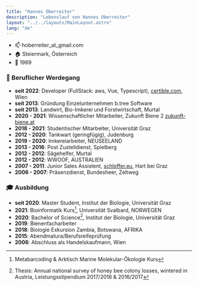 ```yaml
---
title: "Hannes Oberreiter"
description: "Lebenslauf von Hannes Oberreiter"
layout: "../../layouts/MainLayout.astro"
lang: "de"
---
```



- :mailbox: hoberreiter_at_gmail.com
- :house: Steiermark, Österreich
- :birthday: 1989

### :construction_worker: Beruflicher Werdegang

- **seit 2022**: Developer (FullStack: aws, Vue, Typescript), [certible.com](https://www.certible.com/), Wien
- **seit 2013**: Gründung Einzelunternehmen b.tree Software
- **seit 2013**: Landwirt, Bio-Imkerei und Forstwirtschaft, Murtal
- **2020 - 2021**: Wissenschaftlicher Mitarbeiter, Zukunft Biene 2 [zukunft-biene.at](http://www.zukunft-biene.at/)
- **2018 - 2021**: Studentischer Mitarbeiter, Universität Graz
- **2012 - 2020**: Tankwart (geringfügig), Judenburg
- **2019 - 2020**: Imkereiarbeiter, NEUSEELAND
- **2013 - 2016**: Post Zustelldienst, Spielberg
- **2012 - 2012**: Sägehelfer, Murtal
- **2012 - 2012**: WWOOF, AUSTRALIEN
- **2007 - 2011**: Junior Sales Assistent, [schloffer.eu](https://www.schloffer.eu/), Hart bei Graz
- **2006 - 2007**: Präsenzdienst, Bundesheer, Zeltweg

### :mortar_board: Ausbildung

- **seit 2020**: Master Student, Institut der Biologie, Universität Graz
- **2021**: Bioinformatik Kurs[^2], Universität Svalbard, NORWEGEN
- **2020**: Bachelor of Science[^1], Institut der Biologie, Universität Graz
- **2019**: Bienenfacharbeiter
- **2018**: Biologie Exkursion Zambia, Botswana, AFRIKA
- **2015**: Abendmatura/Berufsreifeprüfung
- **2006**: Abschluss als Handelskaufmann, Wien

[^1]: Thesis: Annual national survey of honey bee colony losses, wintered in Austria, Leistungsstipendium 2017/2018 & 2016/2017
[^2]: Metabarcoding & Arktisch Marine Molekular-Ökologie Kurs

<section class="hero container max-w-screen-lg mx-auto flex">
  <Picture
    src="/images/hannes.jpg"
    aspectRatio="1:1"
    class="mx-auto"
    widths={[200, 300, 400]}
    sizes="(max-width: 400px) 100vw, 400px"
    alt="Hannes Oberreiter"
  />
</section>

